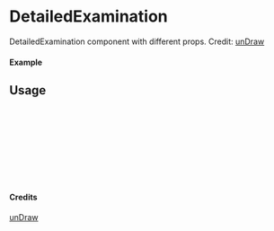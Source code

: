
<Meta of={DetailedExamination} title="unDraw/DetailedExamination" />

# DetailedExamination

DetailedExamination component with different props.
Credit: [unDraw](https://undraw.co/illustrations)

#### Example

<Canvas of={DetailedExamination.Primary} />

## Usage

```ts
import { DetailedExamination } from "yadl-ui";

const Example = () => {
  return (
      <DetailedExamination />
  );
};

export default Example;
```

#### Credits
[unDraw](https://undraw.co/illustrations)

